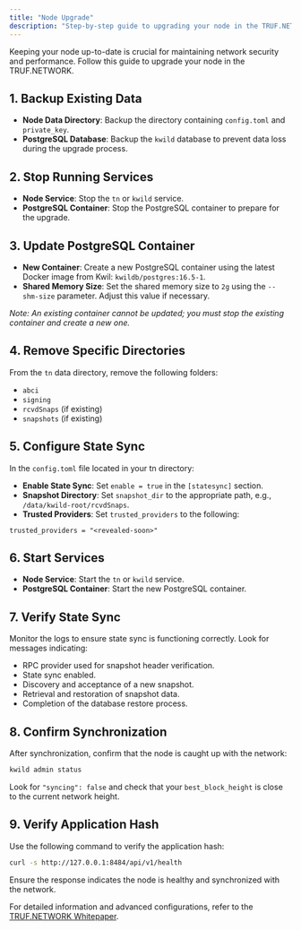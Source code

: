 ---
title: "Node Upgrade"
description: "Step-by-step guide to upgrading your node in the TRUF.NETWORK."
---

Keeping your node up-to-date is crucial for maintaining network security and performance. Follow this guide to upgrade your node in the TRUF.NETWORK.

## 1. Backup Existing Data

- **Node Data Directory**: Backup the directory containing `config.toml` and `private_key`.
- **PostgreSQL Database**: Backup the `kwild` database to prevent data loss during the upgrade process.

## 2. Stop Running Services

- **Node Service**: Stop the `tn` or `kwild` service.
- **PostgreSQL Container**: Stop the PostgreSQL container to prepare for the upgrade.

## 3. Update PostgreSQL Container

- **New Container**: Create a new PostgreSQL container using the latest Docker image from Kwil: `kwildb/postgres:16.5-1`.
- **Shared Memory Size**: Set the shared memory size to `2g` using the `--shm-size` parameter. Adjust this value if necessary.

_Note: An existing container cannot be updated; you must stop the existing container and create a new one._

## 4. Remove Specific Directories

From the `tn` data directory, remove the following folders:

- `abci`
- `signing`
- `rcvdSnaps` (if existing)
- `snapshots` (if existing)

## 5. Configure State Sync

In the `config.toml` file located in your tn directory:

- **Enable State Sync**: Set `enable = true` in the `[statesync]` section.
- **Snapshot Directory**: Set `snapshot_dir` to the appropriate path, e.g., `/data/kwild-root/rcvdSnaps`.
- **Trusted Providers**: Set `trusted_providers` to the following:

```
trusted_providers = "<revealed-soon>"
```

## 6. Start Services

- **Node Service**: Start the `tn` or `kwild` service.
- **PostgreSQL Container**: Start the new PostgreSQL container.

## 7. Verify State Sync

Monitor the logs to ensure state sync is functioning correctly. Look for messages indicating:

- RPC provider used for snapshot header verification.
- State sync enabled.
- Discovery and acceptance of a new snapshot.
- Retrieval and restoration of snapshot data.
- Completion of the database restore process.

## 8. Confirm Synchronization

After synchronization, confirm that the node is caught up with the network:

```bash
kwild admin status
```

Look for `"syncing": false` and check that your `best_block_height` is close to the current network height.

## 9. Verify Application Hash

Use the following command to verify the application hash:

```bash
curl -s http://127.0.0.1:8484/api/v1/health
```

Ensure the response indicates the node is healthy and synchronized with the network.

For detailed information and advanced configurations, refer to the [TRUF.NETWORK Whitepaper](https://whitepaper.truflation.com/).
